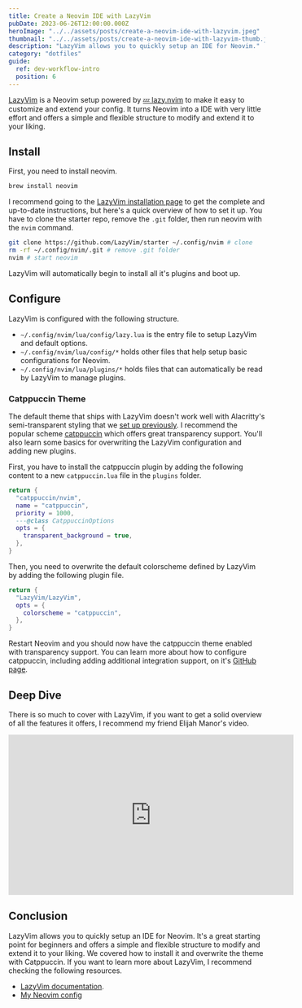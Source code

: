 ```yaml
---
title: Create a Neovim IDE with LazyVim
pubDate: 2023-06-26T12:00:00.000Z
heroImage: "../../assets/posts/create-a-neovim-ide-with-lazyvim.jpeg"
thumbnail: "../../assets/posts/create-a-neovim-ide-with-lazyvim-thumb.jpeg"
description: "LazyVim allows you to quickly setup an IDE for Neovim."
category: "dotfiles"
guide:
  ref: dev-workflow-intro
  position: 6
---
```


[LazyVim](https://www.lazyvim.org/) is a Neovim setup powered by [💤 lazy.nvim]() to make it easy to customize and extend your config. It turns Neovim into a IDE with very little effort and offers a simple and flexible structure to modify and extend it to your liking.

## Install

First, you need to install neovim.

```sh
brew install neovim
```

I recommend going to the [LazyVim installation page](https://www.lazyvim.org/installation) to get the complete and up-to-date instructions, but here's a quick overview of how to set it up. You have to clone the starter repo, remove the `.git` folder, then run neovim with the `nvim` command.

```sh
git clone https://github.com/LazyVim/starter ~/.config/nvim # clone
rm -rf ~/.config/nvim/.git # remove .git folder
nvim # start neovim
```

LazyVim will automatically begin to install all it's plugins and boot up.

## Configure

LazyVim is configured with the following structure.

- `~/.config/nvim/lua/config/lazy.lua` is the entry file to setup LazyVim and default options.
- `~/.config/nvim/lua/config/*` holds other files that help setup basic configurations for Neovim.
- `~/.config/nvim/lua/plugins/*` holds files that can automatically be read by LazyVim to manage plugins.

### Catppuccin Theme

The default theme that ships with LazyVim doesn't work well with Alacritty's semi-transparent styling that we [set up previously](/posts/setting-up-alacritty-for-a-fast-minimal-terminal-emulator). I recommend the popular scheme [catppuccin](https://github.com/catppuccin/nvim) which offers great transparency support. You'll also learn some basics for overwriting the LazyVim configuration and adding new plugins.

First, you have to install the catppuccin plugin by adding the following content to a new `catppuccin.lua` file in the `plugins` folder.

```lua title="~/.config/nvim/lua/plugins/catppuchin.lua"
return {
  "catppuccin/nvim",
  name = "catppuccin",
  priority = 1000,
  ---@class CatppuccinOptions
  opts = {
    transparent_background = true,
  },
}
```

Then, you need to overwrite the default colorscheme defined by LazyVim by adding the following plugin file.

```lua title="~/.config/nvim/lua/plugins/lazyvim.lua"
return {
  "LazyVim/LazyVim",
  opts = {
    colorscheme = "catppuccin",
  },
}
```

Restart Neovim and you should now have the catppuccin theme enabled with transparency support. You can learn more about how to configure catppuccin, including adding additional integration support, on it's [GitHub page](https://github.com/catppuccin/nvim).

## Deep Dive

There is so much to cover with LazyVim, if you want to get a solid overview of all the features it offers, I recommend my friend Elijah Manor's video.

<iframe
  width="560"
  height="315"
  class="aspect-video w-full"
  src="https://www.youtube.com/embed/N93cTbtLCIM"
  title="YouTube video player"
  frameborder="0"
  allow="accelerometer; autoplay; clipboard-write; encrypted-media; gyroscope; picture-in-picture; web-share"
  allowfullscreen
></iframe>

## Conclusion

LazyVim allows you to quickly setup an IDE for Neovim. It's a great starting point for beginners and offers a simple and flexible structure to modify and extend it to your liking. We covered how to install it and overwrite the theme with Catppuccin. If you want to learn more about LazyVim, I recommend checking the following resources.

- [LazyVim documentation](https://www.lazyvim.org/).
- [My Neovim config](https://github.com/joshmedeski/dotfiles/tree/main/.config/nvim)
